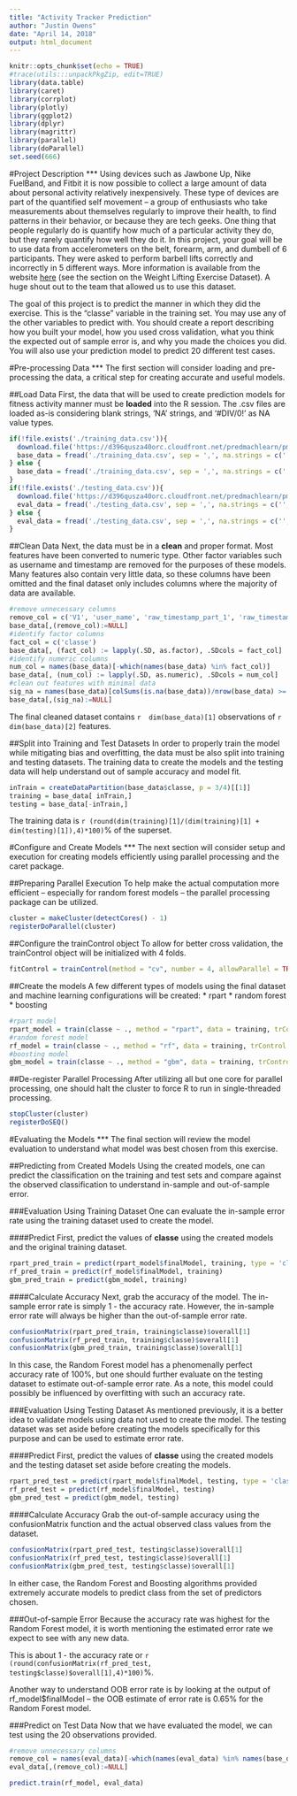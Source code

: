 ```yaml
---
title: "Activity Tracker Prediction"
author: "Justin Owens"
date: "April 14, 2018"
output: html_document
---
```


```r
knitr::opts_chunk$set(echo = TRUE)
#trace(utils:::unpackPkgZip, edit=TRUE)
library(data.table)
library(caret)
library(corrplot)
library(plotly)
library(ggplot2)
library(dplyr)
library(magrittr)
library(parallel)
library(doParallel)
set.seed(666)
```

#Project Description
***
Using devices such as Jawbone Up, Nike FuelBand, and Fitbit it is now possible to collect a large amount of data about personal activity relatively inexpensively. These type of devices are part of the quantified self movement – a group of enthusiasts who take measurements about themselves regularly to improve their health, to find patterns in their behavior, or because they are tech geeks. One thing that people regularly do is quantify how much of a particular activity they do, but they rarely quantify how well they do it. In this project, your goal will be to use data from accelerometers on the belt, forearm, arm, and dumbell of 6 participants. They were asked to perform barbell lifts correctly and incorrectly in 5 different ways. More information is available from the website [here](http://web.archive.org/web/20161224072740/http:/groupware.les.inf.puc-rio.br/har) (see the section on the Weight Lifting Exercise Dataset). A huge shout out to the team that allowed us to use this dataset.

The goal of this project is to predict the manner in which they did the exercise. This is the "classe" variable in the training set. You may use any of the other variables to predict with. You should create a report describing how you built your model, how you used cross validation, what you think the expected out of sample error is, and why you made the choices you did. You will also use your prediction model to predict 20 different test cases.

#Pre-processing Data
***
The first section will consider loading and pre-processing the data, a critical step for creating accurate and useful models.

##Load Data
First, the data that will be used to create prediction models for fitness activity manner must be **loaded** into the R session. The .csv files are loaded as-is considering blank strings, 'NA' strings, and '#DIV/0!' as NA value types.
```r
if(!file.exists('./training_data.csv')){
  download.file('https://d396qusza40orc.cloudfront.net/predmachlearn/pml-training.csv', './training_data.csv')
  base_data = fread('./training_data.csv', sep = ',', na.strings = c('','NA','#DIV/0!'))
} else {
  base_data = fread('./training_data.csv', sep = ',', na.strings = c('','NA','#DIV/0!'))
}
if(!file.exists('./testing_data.csv')){
  download.file('https://d396qusza40orc.cloudfront.net/predmachlearn/pml-testing.csv', './testing_data.csv')
  eval_data = fread('./testing_data.csv', sep = ',', na.strings = c('','NA','#DIV/0!'))
} else {
  eval_data = fread('./testing_data.csv', sep = ',', na.strings = c('','NA','#DIV/0!'))
}
```

##Clean Data
Next, the data must be in a **clean** and proper format. Most features have been converted to numeric type. Other factor variables such as username and timestamp are removed for the purposes of these models. Many features also contain very little data, so these columns have been omitted and the final dataset only includes columns where the majority of data are available.
```r
#remove unnecessary columns
remove_col = c('V1', 'user_name', 'raw_timestamp_part_1', 'raw_timestamp_part_2', 'cvtd_timestamp', 'new_window', 'num_window')
base_data[,(remove_col):=NULL]
#identify factor columns
fact_col = c('classe')
base_data[, (fact_col) := lapply(.SD, as.factor), .SDcols = fact_col]
#identify numeric columns
num_col = names(base_data)[-which(names(base_data) %in% fact_col)]
base_data[, (num_col) := lapply(.SD, as.numeric), .SDcols = num_col]
#clean out features with minimal data
sig_na = names(base_data)[colSums(is.na(base_data))/nrow(base_data) >= .9]
base_data[,(sig_na):=NULL]
```
The final cleaned dataset contains `r  dim(base_data)[1]` observations of `r  dim(base_data)[2]` features.


##Split into Training and Test Datasets
In order to properly train the model while mitigating bias and overfitting, the data must be also split into training and testing datasets. The training data to create the models and the testing data will help understand out of sample accuracy and model fit.
```r
inTrain = createDataPartition(base_data$classe, p = 3/4)[[1]]
training = base_data[ inTrain,]
testing = base_data[-inTrain,]
```
The training data is `r (round(dim(training)[1]/(dim(training)[1] + dim(testing)[1]),4)*100)`% of the superset.

#Configure and Create Models
***
The next section will consider setup and execution for creating models efficiently using parallel processing and the caret package.

##Preparing Parallel Execution
To help make the actual computation more efficient -- especially for random forest models -- the parallel processing package can be utilized.
```r
cluster = makeCluster(detectCores() - 1)
registerDoParallel(cluster)
```

##Configure the trainControl object
To allow for better cross validation, the trainControl object will be initialized with 4 folds.
```r
fitControl = trainControl(method = "cv", number = 4, allowParallel = TRUE)
```

##Create the models
A few different types of models using the final dataset and machine learning configurations will be created:
* rpart
* random forest
* boosting

```r
#rpart model
rpart_model = train(classe ~ ., method = "rpart", data = training, trControl = fitControl, na.action = na.pass)
#random forest model
rf_model = train(classe ~ ., method = "rf", data = training, trControl = fitControl, na.action = na.pass)
#boosting model
gbm_model = train(classe ~ ., method = "gbm", data = training, trControl = fitControl, na.action = na.pass)
```

##De-register Parallel Processing
After utilizing all but one core for parallel processing, one should halt the cluster to force R to run in single-threaded processing.
```r
stopCluster(cluster)
registerDoSEQ()
```

#Evaluating the Models
***
The final section will review the model evaluation to understand what model was best chosen from this exercise.

##Predicting from Created Models
Using the created models, one can predict the classification on the training and test sets and compare against the observed classification to understand in-sample and out-of-sample error.

###Evaluation Using Training Dataset
One can evaluate the in-sample error rate using the training dataset used to create the model.

####Predict
First, predict the values of **classe** using the created models and the original training dataset.
```r
rpart_pred_train = predict(rpart_model$finalModel, training, type = 'class')
rf_pred_train = predict(rf_model$finalModel, training)
gbm_pred_train = predict(gbm_model, training)
```

####Calculate Accuracy
Next, grab the accuracy of the model. The in-sample error rate is simply 1 - the accuracy rate. However, the in-sample error rate will always be higher than the out-of-sample error rate.
```r
confusionMatrix(rpart_pred_train, training$classe)$overall[1]
confusionMatrix(rf_pred_train, training$classe)$overall[1]
confusionMatrix(gbm_pred_train, training$classe)$overall[1]
```
In this case, the Random Forest model has a phenomenally perfect accuracy rate of 100%, but one should further evaluate on the testing dataset to estimate out-of-sample error rate. As a note, this model could possibly be influenced by overfitting with such an accuracy rate.

###Evaluation Using Testing Dataset
As mentioned previously, it is a better idea to validate models using data not used to create the model. The testing dataset was set aside before creating the models specifically for this purpose and can be used to estimate error rate.

####Predict
First, predict the values of **classe** using the created models and the testing dataset set aside before creating the models.
```r
rpart_pred_test = predict(rpart_model$finalModel, testing, type = 'class')
rf_pred_test = predict(rf_model$finalModel, testing)
gbm_pred_test = predict(gbm_model, testing)
```

####Calculate Accuracy
Grab the out-of-sample accuracy using the confusionMatrix function and the actual observed class values from the dataset.
```r
confusionMatrix(rpart_pred_test, testing$classe)$overall[1]
confusionMatrix(rf_pred_test, testing$classe)$overall[1]
confusionMatrix(gbm_pred_test, testing$classe)$overall[1]
```
In either case, the Random Forest and Boosting algorithms provided extremely accurate models to predict class from the set of predictors chosen.

###Out-of-sample Error
Because the accuracy rate was highest for the Random Forest model, it is worth mentioning the estimated error rate we expect to see with any new data.

This is about 1 - the accuracy rate or `r (round(confusionMatrix(rf_pred_test, testing$classe)$overall[1],4)*100)`%.

Another way to understand OOB error rate is by looking at the output of rf_model$finalModel -- the OOB estimate of error rate is 0.65% for the Random Forest model.

###Predict on Test Data
Now that we have evaluated the model, we can test using the 20 observations provided.
```r
#remove unnecessary columns
remove_col = names(eval_data)[-which(names(eval_data) %in% names(base_data))]
eval_data[,(remove_col):=NULL]
```

```r
predict.train(rf_model, eval_data)
```
